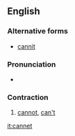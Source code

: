 ==English==

===Alternative forms===
* [[cannit]]

===Pronunciation===
* {{a|Geordie}} {{IPA|/kænɛt/|lang=en}}

===Contraction===
{{en-cont}}

# {{context|Geordie|lang=en}} [[cannot]], [[can't]]

[[it:cannet]]